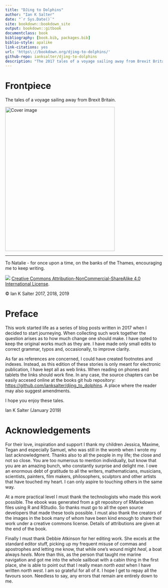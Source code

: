 ```yaml
---
title: "DJing to Dolphins"
author: "Ian K Salter"
date: "`r Sys.Date()`"
site: bookdown::bookdown_site
output: bookdown::gitbook
documentclass: book
bibliography: [book.bib, packages.bib]
biblio-style: apalike
link-citations: yes
url: 'https\://bookdown.org/djing-to-dolphins/'
github-repo: ianksalter/djing-to-dolphins
description: "The 2017 tales of a voyage sailing away from Brexit Britain."
---
```


# Frontpiece {-}

The tales of a voyage sailing away from Brexit Britain.  
  
  

<img src="images/Cover.png" width="350" height="460" alt="Cover image" />

---

To Natalie - for once upon a time, on the banks of the Thames, encouraging me to keep writing.



![](images/by-nc-sa4-0.png)
[Creative Commons Attribution-NonCommercial-ShareAlike 4.0 International License](https://creativecommons.org/licenses/by-nc-sa/4.0/).

© Ian K Salter 2017, 2018, 2019


# Preface {-}

This work started life as a series of blog posts written in 2017 when I decided to start journeying. When collecting such work together the question arises as to how much change one should make. I have opted to keep the original works much as they are. I have made only small edits to correct grammar, typos and, occasionally, to improve clarity. 

As far as references are concerned, I could have created footnotes and indexes. Instead, as this edition of these stories is only meant for electronic publication, I have kept all as web links. When reading on phones and tablets the links should work fine. In any case, the source chapters can be easily accesed online at the books git hub repository: [https://github.com/ianksalter/djing_to_dolphins](https://github.com/ianksalter/djing_to_dolphins). A place where the reader may also suggest amendments.

I hope you enjoy these tales.

Ian K Salter (January 2019)


# Acknowledgements {-}

For their love, inspiration and support I thank my children Jessica, Maxime, Tegan and especially Samuel, who was still in the womb when I wrote my last acknowledgment. Thanks also to all the people in my life; the close and not so close. You are too numerous to mention individually, but know that you are an amazing bunch, who constantly surprise and delight me. I owe an enormous debt of gratitude to all the writers, mathematicians, musicians, scientists, painters, film makers, philosophers, sculptors and other artists that have touched my heart. I can only aspire to touching others in the same way. 

At a more practical level I must thank the technologists who made this work possible. The ebook was generated from a git repository of RMarkdown files using R and RStudio. So thanks must go to all the open source developers that made these tools possible. I must also thank the creators of the images in the book many of whom have been kind enough to share their work under a creative commons license. Details of attributions are given at the end of the book. 

Finally I must thank Debbie Atkinson for her editing work. She excels at the standard editor stuff, picking up my frequent misuse of commas and apostrophes and letting me know, that while one's wound might *heal*, a boat always *heels*. More than this, as the person that taught me marine navigation and got me into the whole sailboat with a cabin thing in the first place, she is able to point out that I really mean *north east* when I have written *north west*. I am so grateful for all of it. I hope I get to repay all the favours soon. Needless to say, any errors that remain are entirely down to me.
